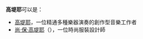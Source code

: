 '''高堤耶'''可以是：
* [[高堤耶|高堤耶]]，一位精通多種樂器演奏的創作型音樂工作者
* [[让-保罗·高缇耶|尚·保·高堤耶]]（{{lang-fr|Jean Paul Gaultier}}），一位時尚服裝設計師

{{消歧义|cat=三字人名消歧義}}